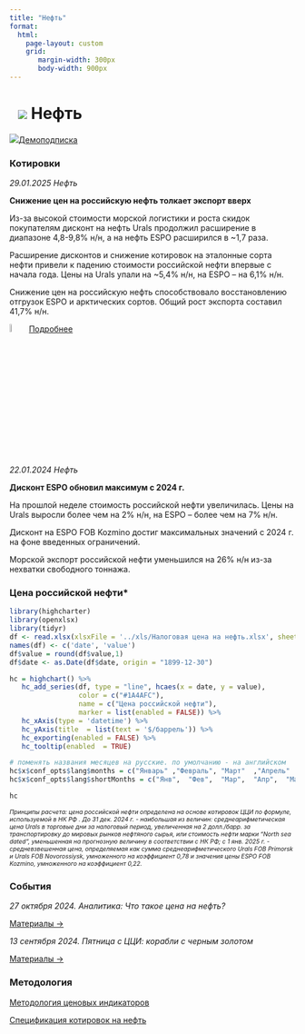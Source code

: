 ```yaml
---
title: "Нефть"
format: 
  html:
    page-layout: custom
    grid:
       margin-width: 300px
       body-width: 900px
---
```


# ![](../images/icon-oil.svg) Нефть {.my-custom-class style="margin-left:3%;"}

![](../images/icon-subscription.svg)[Демоподписка](../demo-subscription.qmd)

::: {.grid style="margin-left:0%"}
::: {.g-col-12 .g-col-sm-12 .g-col-xs-12 .g-col-xl-6 .g-col-md-6 .g-col-lg-6}

### Котировки

*29.01.2025 Нефть*

**Снижение цен на российскую нефть толкает экспорт вверх**

Из-за высокой стоимости морской логистики и роста скидок покупателям дисконт на нефть Urals продолжил расширение в диапазоне 4,8-9,8% н/н, а на нефть ESPO расширился в ~1,7 раза.

Расширение дисконтов и снижение котировок на эталонные сорта нефти привели к падению стоимости российской нефти впервые с начала года. Цены на Urals упали на ~5,4% н/н, на ESPO – на 6,1% н/н.

Снижение цен на российскую нефть способствовало восстановлению отгрузок ESPO и арктических сортов. Общий рост экспорта составил 41,7% н/н.

![](../images/icon-locker.svg){width="6%"} [Подробнее](../demo-subscription.qmd)

*22.01.2024 Нефть*

**Дисконт ESPO обновил максимум с 2024 г.**

На прошлой неделе стоимость российской нефти увеличилась. Цены на Urals выросли более чем на 2% н/н, на ESPO – более чем на 7% н/н.

Дисконт на ESPO FOB Kozmino достиг максимальных значений с 2024 г. на фоне введенных ограничений.

Морской экспорт российской нефти уменьшился на 26% н/н из-за нехватки свободного тоннажа.

:::

::: {.g-col-12 .g-col-sm-12 .g-col-xs-12 .g-col-xl-6 .g-col-md-6 .g-col-lg-6}
### Цена российской нефти\*

```r
library(highcharter)
library(openxlsx)
library(tidyr)
df <- read.xlsx(xlsxFile = '../xls/Налоговая цена на нефть.xlsx', sheet = "data") 
names(df) <- c('date', 'value')
df$value = round(df$value,1)
df$date <- as.Date(df$date, origin = "1899-12-30")

hc = highchart() %>% 
   hc_add_series(df, type = "line", hcaes(x = date, y = value), 
                 color = c("#1A4AFC"), 
                 name = c("Цена российской нефти"),
                 marker = list(enabled = FALSE)) %>% 
   hc_xAxis(type = 'datetime') %>% 
   hc_yAxis(title  = list(text = '$/баррель')) %>% 
   hc_exporting(enabled = FALSE) %>% 
   hc_tooltip(enabled  = TRUE)

# поменять названия месяцев на русские. по умолчанию - на английском
hc$x$conf_opts$lang$months = c("Январь"	,"Февраль",	"Март"	,"Апрель"	,"Май",	"Июнь", "Июль",	"Август",	"Сентябрь",	"Октябрь",	"Ноябрь",	"Декабрь")
hc$x$conf_opts$lang$shortMonths = c("Янв", 	"Фев",	"Мар",	"Апр",	"Май",	"Июн",	"Июл",	"Авг",	"Сен",	"Окт",	"Ноя",	"Дек")

hc


```

[*Принципы расчета: цена российской нефти определена на основе котировок ЦЦИ по формуле, используемой в НК РФ . До 31 дек. 2024 г. - наибольшая из величин: среднеарифметическая цена Urals в торговые дни за налоговый период, увеличенная на 2 долл./барр. за транспортировку до мировых рынков нефтяного сырья, или стоимость нефти марки “North sea dated”, уменьшенная на прогнозную величину в соответствии с НК РФ; с 1 янв. 2025 г. - средневзвешенная цена, определяемая как сумма среднеарифметического Urals FOB Primorsk и Urals FOB Novorossiysk, умноженного на коэффициент 0,78 и значения цены ESPO FOB Kozmino, умноженного на коэффициент 0,22.*]{style="font-size:0.75em"}

### События

*27 октября 2024. Аналитика: Что такое цена на нефть?*

[Материалы →](../events/2024-10-27-crude.qmd)

*13 сентября 2024. Пятница с ЦЦИ: корабли с черным золотом*

[Материалы →](../events/2024-09-13-crude.qmd)
:::

::: {.g-col-12 .g-col-sm-12 .g-col-xs-12 .g-col-xl-6 .g-col-md-6 .g-col-lg-6}
### Методология

[Методология ценовых индикаторов](../methodology/methodology-benchmark-pbc.qmd)

[Спецификация котировок на нефть](../methodology/specs-oil.qmd)
:::
:::
